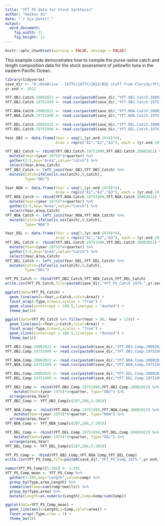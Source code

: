 ```yaml
---
title: "YFT PS data for Stock Synthesis"
author: "Haikun Xu"
date: "`r Sys.Date()`"
output:
  word_document:
    fig_width: 12
    fig_height: 12
---
```


```r
knitr::opts_chunk$set(warning = FALSE, message = FALSE)
```

This example code demonstrates how to compile the purse-seine catch and length composition data for the stock assessment of yellowfin tuna in the eastern Pacific Ocean.

```r

library(tidyverse)
save_dir <- "D:/OneDrive - IATTC/IATTC/2022/BSE stuff from Cleridy/YFT/"
yr.end <- 2022

YFT.OBJ.Catch.20002022 <- read.csv(paste0(save_dir,"YFT.OBJ.Catch.20002022.csv"))
YFT.OBJ.Catch.19751999 <- read.csv(paste0(save_dir,"YFT.OBJ.Catch.19751999.csv"))

YFT.NOA.Catch.20002022 <- read.csv(paste0(save_dir,"YFT.NOA.Catch.20002022.csv"))
YFT.NOA.Catch.19751999 <- read.csv(paste0(save_dir,"YFT.NOA.Catch.19751999.csv"))

YFT.DEL.Catch.20002022 <- read.csv(paste0(save_dir,"YFT.DEL.Catch.20002022.csv"))
YFT.DEL.Catch.19751999 <- read.csv(paste0(save_dir,"YFT.DEL.Catch.19751999.csv"))
```

```r
Year_OBJ <- data.frame(Year = seq(1,(yr.end-1974)*4),
                       Area = rep(c("A1","A2","A3"), each = (yr.end-1974)*4))

YFT_OBJ_Catch <- rbind(YFT.OBJ.Catch.19751999,YFT.OBJ.Catch.20002022) %>% 
  mutate(Year=(year-1975)*4+quarter) %>%
  gather(3:5,key="Area",value="Catch") %>% 
  select(Year,Area,Catch)
YFT_OBJ_Catch <- left_join(Year_OBJ,YFT_OBJ_Catch) %>%
  mutate(Catch=ifelse(is.na(Catch),0,Catch),
         Type="OBJ")

Year_NOA <- data.frame(Year = seq(1,(yr.end-1974)*4),
                       Area = rep(c("A1","A2","A3"), each = (yr.end-1974)*4))
YFT_NOA_Catch <- rbind(YFT.NOA.Catch.19751999,YFT.NOA.Catch.20002022) %>% 
  mutate(Year=(year-1975)*4+quarter) %>%
  gather(3:5,key="Area",value="Catch") %>% 
  select(Year,Area,Catch)
YFT_NOA_Catch <- left_join(Year_NOA,YFT_NOA_Catch) %>%
  mutate(Catch=ifelse(is.na(Catch),0,Catch),
         Type="NOA")

Year_DEL <- data.frame(Year = seq(1,(yr.end-1974)*4),
                       Area = rep(c("A1","A2","A3"), each = (yr.end-1974)*4))
YFT_DEL_Catch <- rbind(YFT.DEL.Catch.19751999,YFT.DEL.Catch.20002022) %>% 
  mutate(Year=(year-1975)*4+quarter) %>%
  gather(3:5,key="Area",value="Catch") %>% 
  select(Year,Area,Catch)
YFT_DEL_Catch <- left_join(Year_DEL,YFT_DEL_Catch) %>%
  mutate(Catch=ifelse(is.na(Catch),0,Catch),
         Type="DEL")

YFT_PS_Catch <- rbind(YFT_OBJ_Catch,YFT_NOA_Catch,YFT_DEL_Catch)
write.csv(YFT_PS_Catch,file=paste0(save_dir,"YFT_PS_Catch_1975-",yr.end,".csv"),row.names = FALSE)
```

```r
ggplot(data=YFT_PS_Catch) +
  geom_line(aes(x=Year,y=Catch,color=Area)) +
  facet_wrap(~Type,nrow=3,scales = "free") +
  geom_vline(xintercept = 100.5,linetype = "dashed") +
  theme_bw(16)

ggplot(data=YFT_PS_Catch %>% filter(Year > 90, Year < 120)) +
  geom_line(aes(x=Year,y=Catch,color=Area)) +
  facet_wrap(~Type,nrow=3,scales = "free") +
  geom_vline(xintercept = 100.5,linetype = "dashed") +
  theme_bw(16)
```

```r
YFT.OBJ.Comp.20002022 <- read.csv(paste0(save_dir,"YFT.OBJ.Comp.20002022.csv"))
YFT.OBJ.Comp.19751999 <- read.csv(paste0(save_dir,"YFT.OBJ.Comp.19751999.csv"))

YFT.NOA.Comp.20002022 <- read.csv(paste0(save_dir,"YFT.NOA.Comp.20002022.csv"))
YFT.NOA.Comp.19751999 <- read.csv(paste0(save_dir,"YFT.NOA.Comp.19751999.csv"))

YFT.DEL.Comp.20002022 <- read.csv(paste0(save_dir,"YFT.DEL.Comp.20002022.csv"))
YFT.DEL.Comp.19751999 <- read.csv(paste0(save_dir,"YFT.DEL.Comp.19751999.csv"))
```

```r
YFT_OBJ_Comp <- rbind(YFT.OBJ.Comp.19751999,YFT.OBJ.Comp.20002022) %>%
    mutate(Year=(year-1975)*4+quarter, Type="OBJ") %>%
  arrange(area,Year)
YFT_OBJ_Comp <- YFT_OBJ_Comp[c(207,206,3:205)]

YFT_NOA_Comp <- rbind(YFT.NOA.Comp.19751999,YFT.NOA.Comp.20002022) %>%
    mutate(Year=(year-1975)*4+quarter, Type="NOA") %>%
  arrange(area,Year)
YFT_NOA_Comp <- YFT_NOA_Comp[c(207,206,3:205)]

YFT_DEL_Comp <- rbind(YFT.DEL.Comp.19751999,YFT.DEL.Comp.20002022) %>%
    mutate(Year=(year-1975)*4+quarter, Type="DEL") %>%
  arrange(area,Year)
YFT_DEL_Comp <- YFT_DEL_Comp[c(207,206,3:205)]

YFT_PS_Comp <- rbind(YFT_OBJ_Comp,YFT_NOA_Comp,YFT_DEL_Comp)
write.csv(YFT_PS_Comp,file=paste0(save_dir,"YFT_PS_Comp_1975-",yr.end,".csv"),row.names = FALSE)
```

```r
names(YFT_PS_Comp)[5:205] <- 1:201
YFT_PS_Comp_mean <- YFT_PS_Comp %>%
  gather(5:205,key="Length",value=comp) %>%
  group_by(Type,area,Length) %>%
  summarise(Comp=sum(comp*nwells)) %>%
  group_by(Type,area) %>%
  mutate(Length=as.numeric(Length),Comp=Comp/sum(Comp))

ggplot(data=YFT_PS_Comp_mean) +
  geom_line(aes(x=Length,y=Comp,color=area)) +
  facet_wrap(~Type,nrow = 3) +
  theme_bw(16)
```
